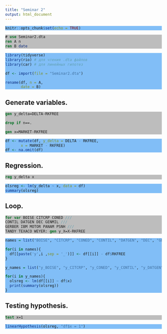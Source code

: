 ```yaml
---
title: "Seminar 2"
output: html_document
---
```


<!-- Цвета для кусков кода -->
<style>
pre.r {
    background-color: #81BEF7 !important;
}
pre.stata {
    background-color: #BDBDBD !important;
}
</style>

```r
knitr::opts_chunk$set(echo = TRUE)
```

```stata
# use Seminar2.dta
ren A n
ren B date
```

```r
library(tidyverse)
library(rio) # для чтения .dta файлов
library(car) # для линейных гипотез

df <- import(file = "Seminar2.dta")

rename(df, n = A,
       date = B)
```

## Generate variables.
```stata
gen y_delta=DELTA-RKFREE

drop if n==.

gen x=MARKET-RKFREE
```

```r
df <- mutate(df, y_delta = DELTA - RKFREE, 
       x = MARKET - RKFREE)
df <- na.omit(df)
```

## Regression.
```stata
reg y_delta x
```

```r
olsreg <- lm(y_delta ~ x, data = df)
summary(olsreg)
```

## Loop.
```stata
for var BOISE CITCRP CONED ///
CONTIL DATGEN DEC GENMIL ///
GERBER IBM MOTOR PANAM PSNH ///
TANDY TEXACO WEYER: gen y_X=X-RKFREE
```

```r
names = list("BOISE", "CITCRP", "CONED", "CONTIL", "DATGEN", "DEC", "GENMIL", "GERBER", "IBM", "MOTOR", "PANAM", "PSNH", "TANDY", "TEXACO", "WEYER")

for(i in names){
  df[[paste('y',i ,sep = '_')]] <- df[[i]] - df$RKFREE
}

y_names = list("y_BOISE", "y_CITCRP", "y_CONED", "y_CONTIL", "y_DATGEN", "y_DEC", "y_GENMIL", "y_GERBER", "y_IBM", "y_MOTOR", "y_PANAM", "y_PSNH", "y_TANDY", "y_TEXACO", "y_WEYER")

for(i in y_names){
  olsreg <- lm(df[[i]] ~ df$x)
  print(summary(olsreg))
}
```

## Testing hypothesis.
```stata
test x=1
```

```r
linearHypothesis(olsreg, "df$x = 1") 
```


